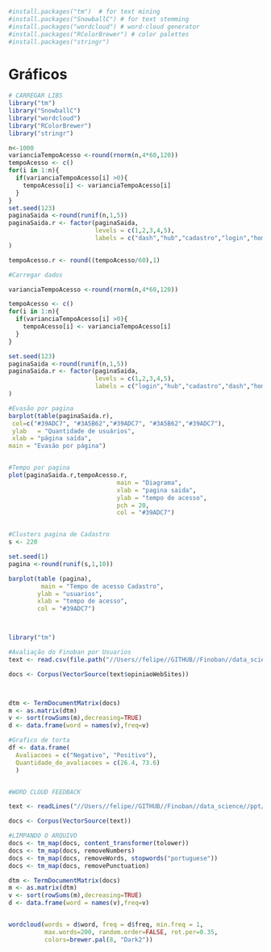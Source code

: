```r
#install.packages("tm")  # for text mining
#install.packages("SnowballC") # for text stemming
#install.packages("wordcloud") # word-cloud generator 
#install.packages("RColorBrewer") # color palettes
#install.packages("stringr")


```
# Gráficos
```r
# CARREGAR LIBS
library("tm")
library("SnowballC")
library("wordcloud")
library("RColorBrewer")
library("stringr")

n<-1000
varianciaTempoAcesso <-round(rnorm(n,4*60,120))
tempoAcesso <- c()
for(i in 1:n){
  if(varianciaTempoAcesso[i] >0){
    tempoAcesso[i] <- varianciaTempoAcesso[i]
  }
}
set.seed(123)
paginaSaida <-round(runif(n,1,5))
paginaSaida.r <- factor(paginaSaida,
                        levels = c(1,2,3,4,5),
                        labels = c("dash","hub","cadastro","login","home")
)

tempoAcesso.r <- round((tempoAcesso/60),1)
```

```r
#Carregar dados

varianciaTempoAcesso <-round(rnorm(n,4*60,120))

tempoAcesso <- c()
for(i in 1:n){
  if(varianciaTempoAcesso[i] >0){
    tempoAcesso[i] <- varianciaTempoAcesso[i]
  }
}

set.seed(123)
paginaSaida <-round(runif(n,1,5))
paginaSaida.r <- factor(paginaSaida,
                        levels = c(1,2,3,4,5),
                        labels = c("login","hub","cadastro","dash","home")
)


```




```r
#Evasão por pagina
barplot(table(paginaSaida.r),
 col=c("#39ADC7", "#3A5B62","#39ADC7", "#3A5B62","#39ADC7"),
 ylab   = "Quantidade de usuários",
 xlab = "página saída",
main = "Evasão por página")


#Tempo por pagina
plot(paginaSaida.r,tempoAcesso.r,
                              main = "Diagrama",
                              xlab = "pagina saida",
                              ylab = "tempo de acesso",
                              pch = 20,
                              col = "#39ADC7")


#Clusters pagina de Cadastro
s <- 220

set.seed(1)
pagina <-round(runif(s,1,10))

barplot(table (pagina),
         main = "Tempo de acesso Cadastro",
        ylab = "usuarios",
        xlab = "tempo de acesso",
        col = "#39ADC7")



library("tm")

#Avaliação do Finoban por Usuarios
text <- read.csv(file.path("//Users//felipe//GITHUB//Finoban//data_science//ppt//gosta_web_sites.csv"), header=TRUE)

docs <- Corpus(VectorSource(text$opiniaoWebSites))



dtm <- TermDocumentMatrix(docs)
m <- as.matrix(dtm)
v <- sort(rowSums(m),decreasing=TRUE)
d <- data.frame(word = names(v),freq=v)

#Grafico de torta
df <- data.frame(
  Avaliacoes = c("Negativo", "Positivo"),
  Quantidade_de_avaliacoes = c(26.4, 73.6)
  )


#WORD CLOUD FEEDBACK

text <- readLines("//Users//felipe//GITHUB//Finoban//data_science//ppt//nuvem.txt")

docs <- Corpus(VectorSource(text))

#LIMPANDO O ARQUIVO
docs <- tm_map(docs, content_transformer(tolower))
docs <- tm_map(docs, removeNumbers)
docs <- tm_map(docs, removeWords, stopwords("portuguese"))
docs <- tm_map(docs, removePunctuation)

dtm <- TermDocumentMatrix(docs)
m <- as.matrix(dtm)
v <- sort(rowSums(m),decreasing=TRUE)
d <- data.frame(word = names(v),freq=v)


wordcloud(words = d$word, freq = d$freq, min.freq = 1,
          max.words=200, random.order=FALSE, rot.per=0.35, 
          colors=brewer.pal(8, "Dark2"))



```


